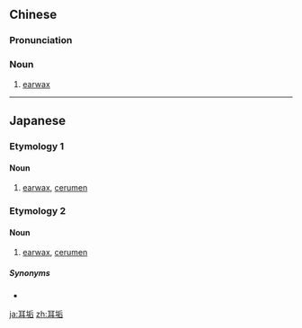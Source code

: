 ==Chinese==
{{zh-forms}}

===Pronunciation===
{{zh-pron
|m=ěrgòu
|c=ji5 gau3
|cat=n
}}

===Noun===
{{zh-noun}}

# [[earwax]]

----

==Japanese==

===Etymology 1===
{{ja-kanjitab|みみ|あか|yomi=k}}

====Noun====
{{ja-noun|みみあか}}

# [[earwax]], [[cerumen]]

===Etymology 2===
{{ja-kanjitab|じ|こう|yomi=o}}

====Noun====
{{ja-noun|じこう}}

# [[earwax]], [[cerumen]]

=====Synonyms=====
* {{ja-r|耳糞|みみくそ}}

[[ja:耳垢]]
[[zh:耳垢]]